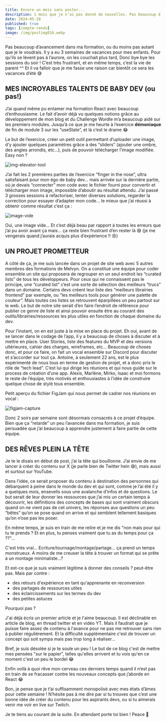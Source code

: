```yaml
---
title: Encore un mois sans poster...
description: 1 mois que je n’ai pas donné de nouvelles. Pas beaucoup d’avancement ou de nouveautés à vous raconter, et en même temps ça bouillonne tellement dans ma tête !
date: 2024-05-28
published: true
tags: [compte-rendu]
image: /img/postimg016.webp
---
```


Pas beaucoup d’avancement dans ma formation, ou du moins pas autant que je le voudrais. Il y a eu 3 semaines de vacances pour mes enfants. Pour qu’ils se lèvent pas à l’aurore, on les couchait plus tard, Donc bye bye les sessions du soir ! C’est très frustrant, et en même temps, c’est la vie de parent ^^ Et il va falloir que je me fasse une raison car bientôt ce sera les vacances d’été 😅

## MES INCROYABLES TALENTS DE BABY DEV (ou pas!)

J’ai quand même pu entamer ma formation React avec beaucoup d’enthousiasme. Le fait d’avoir déjà vu quelques notions grâce au développement de mon blog et du Challenge Wordle m’a beaucoup aidé sur les premiers modules. Jusqu’à ce que je me heurte à l’exercice **démoniaque** de fin de module 3 sur les “useState”, et là c’est le drame 😂

Le but de l’exercice, créer un petit outil permettant d’uploader une image, d’y ajouter quelques paramètres grâce à des “sliders” (ajouter une ombre, des angles arrondis, etc…), puis de pouvoir télécharger l’image modifiée. Easy non ?

![img-elevator-tool](../img/img-elevator-tool.webp)

J’ai fait les 2 premières parties de l’exercice “finger in the nose”, ultra satisfaisant pour mon égo de baby dev… mais arrivée sur la dernière partie, où je devais “connecter” mon code avec le fichier fourni pour convertir et télécharger mon image, impossible d’aboutir au résultat attendu. J’ai passé 3 grosses sessions à refactoriser, tenter diverses solutions, regarder la correction pour essayer d’adapter mon code… le mieux que j’ai réussi à obtenir comme résultat c’est ça :

![image-vide](../img/image-vide.webp)

Oui, une image vide… Et c’est déjà beau par rapport à toutes les erreurs que j’ai pu avoir avant ça mais… ça reste bien frustrant d’en rester là 😅 (je me vengerais quand j’aurais acquis plus d’expérience !! 😡)

## UN PROJET PROMETTEUR

A côté de ça, je me suis lancée dans un projet de site web avec 5 autres membres des formations de Melvyn. On a constitué une équipe pour coder ensemble un site qui proposera de regrouper en un seul endroit les “curated lists” de tous les développeurs. Pour ceux qui ne connaissent pas le principe, une “curated list” c’est une sorte de sélection des meilleurs “trucs” dans un domaine. Certains devs créent leur liste des “meilleurs librairies frontend” par exemple, ou “les meilleurs tools pour générer une palette de couleur”. Mais toutes ces listes se retrouvent éparpillées un peu partout sur le web. Le but de notre site serait d’en faire l’endroit de référence pour publier ce genre de liste et ainsi pouvoir ensuite être au courant des outils/librairies/ressources les plus utiles en fonction de chaque domaine du dev.

Pour l’instant, on en est juste à la mise en place du projet. Eh oui, avant de se lancer dans le codage de l’app, il y a beaucoup de choses à discuter et à mettre en place. User Stories, liste des features du MVP et des versions ultérieures, cahier des charges, wireframes, etc… Beaucoup de choses donc, et pour ce faire, on fait un vocal ensemble sur Discord pour discuter et s’accorder sur tout ça. Antoine, à seulement 22 ans, est le plus expérimenté de nous tous en terme de gestion de projet, et a donc pris le rôle de “tech lead”. C’est lui qui dirige les réunions et qui nous guide sur le process de création d’une app. Alexis, Marlène, Mirko, Isaac et moi formons le reste de l’équipe, très motivés et enthousiastes à l’idée de construire quelque chose de stylé tous ensemble.

Petit aperçu du fichier FigJam qui nous permet de cadrer nos réunions en vocal :

![figjam-capture](../img/figjam-capture.webp)

Donc 2 soirs par semaine sont désormais consacrés à ce projet d’équipe. Bien que ça “retarde” un peu l’avancée dans ma formation, je suis persuadée que j’ai beaucoup à apprendre justement à faire partie de cette équipe.

## DES RÊVES PLEIN LA TÊTE

Je te le disais en début de post, j’ai la tête qui bouillonne. J’ai envie de me lancer à créer du contenu sur X (je parle bien de Twitter hein 😅), mais aussi et surtout sur YouTube.

Dans l’idée, ce serait proposer du contenu à destination des personnes qui débarquent à peine dans le monde du dev et qui sont, comme je l’ai été il y a quelques mois, ensevelis sous une avalanche d’infos et de questions. Le but serait de leur donner les ressources que j’ai mis un certain temps à découvrir, les définitions des concepts de bases qui sont vraiment obscurs quand on ne vient pas de cet univers, les réponses aux questions un peu “bêtes” qu’on se pose quand on arrive et qui semblent tellement basiques qu’on n’ose pas les poser.

En même temps, je suis en train de me relire et je me dis "non mais pour qui tu te prends ? Et en plus, tu penses vraiment que tu as du temps pour ça ??"...

C'est très vrai... Ecriture/tournage/montage/partage... ça prend un temps monstrueux. A moins de me creuser la tête à trouver un format qui se prête à un montage minimaliste...?

Et est-ce que je suis vraiment légitime à donner des conseils ? peut-être pas. Mais par contre :

- des retours d'expérience en tant qu'apprenante en reconversion
- des partages de ressources utiles
- des éclaircissements sur les termes du dev
- des petites astuces

Pourquoi pas ?

J'ai déjà écris un premier article et je l'aime beaucoup. Il est déclinable en article de blog, en thread twitter et en vidéo YT. Mais il faudrait que je puisse faire assez de contenu à l'avance pour ne pas me retrouver sans rien à publier régulièrement. Et la difficulté supplémentaire c'est de trouver un concept qui soit sympa mais pas trop long à réaliser...

Bref, je suis désolée si je te soule un peu ! Le but de ce blog c'est de mettre mes pensées "sur le papier", telles qu'elles arrivent et tu vois qu'en ce moment c'est un peu le bordel 😂

Enfin voilà à quoi rêve mon cerveau ces derniers temps quand il n’est pas en train de se fracasser contre les nouveaux concepts que j’aborde en React 😂

Bon, je pense que je t’ai suffisamment monopolisé avec mes états d’âmes pour cette semaine ! N’hésite pas à me dire par si tu trouves que c’est une bonne idée de créer du contenu pour les aspirants devs, ou si tu aimerais venir me voir en live sur Twitch.

Je te tiens au courant de la suite. En attendant porte toi bien ! Peace 💫
